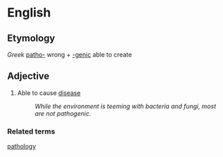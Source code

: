 =English=

==Etymology==
''Greek''  [[patho-]] wrong + [[-genic]] able to create

==Adjective==

# Able to cause [[disease]]
#: ''While the environment is teeming with bacteria and fungi, most are not pathogenic.''

===Related terms===

[[pathology]]
